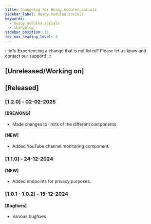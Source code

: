 ```yaml
---
title: Changelog for Husqy.modules.socials
sidebar_label: Husqy.modules.socials
keywords:
  - husqy.modules.socials
  - changelog
sidebar_position: 11
toc_max_heading_level: 3
---
```


:::info
Experiencing a change that is not listed? Please let us know and contact our support!
:::

## [Unreleased/Working on]

## [Released]

### [1.2.0] - 02-02-2025

#### [BREAKING]

- Made changes to limits of the different components

#### [NEW]

- Added YouTube channel monitoring component.

### [1.1.0] - 24-12-2024

#### [NEW]

- Added endpoints for privacy purposes.

### [1.0.1 - 1.0.2] - 15-12-2024

#### [Bugfixes]

- Various bugfixes